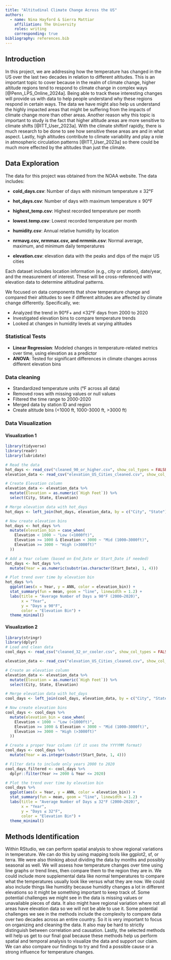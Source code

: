 ```yaml
---
title: "Altitudinal Climate Change Across the US"
authors:
  - name: Nina Hayford & Sierra Mattiar
    affiliation: The University
    roles: writing
    corresponding: true
bibliography: references.bib
---
```


## Introduction

In this project, we are addressing how the temperature has changed in the US over the last two decades in relation to different altitudes. This is an important topic to cover because in the realm of climate change, higher altitude regions tend to respond to climate change in complex ways [@Penn_LPS_Online_2024a]. Being able to track these interesting changes will provide us with data to help people understand why these regions respond in certain ways. The data we have might also help us understand the highly impacted areas that might be suffering from the impacts of climate change more than other areas. Another reason why this topic is important to study is the fact that higher altitude areas are more sensitive to climate shifts [@ITT_User_2023a]. With the climate shiftinf rapidly, there is much research to be done to see how sensitive these areas are and in what aspect. Lastly, high altitudes contribute to climate variability and play a role in atmospheric circulation patterns [@ITT_User_2023a] so there could be much more effected by the altitudes than just the climate.

## Data Exploration

The data for this project was obtained from the NOAA website. The data includes:

-   **cold_days.csv**: Number of days with minimum temperature ≤ 32°F

-   **hot_days.csv**: Number of days with maximum temperature ≥ 90°F

-   **highest_temp.csv**: Highest recorded temperature per month

-   **lowest.temp.csv**: Lowest recorded temperature per month

-   **humidity.csv**: Annual relative humidity by location

-   **nrmavg.csv, nrmmax.csv, and nrmmin.csv**: Normal average, maximum, and minimum daily temperatures

-   **elevation.csv**: elevation data with the peaks and dips of the major US cities

Each dataset includes location information (e.g., city or station), date/year, and the measurement of interest. These will be cross-referenced with elevation data to determine altitudinal patterns.

We focused on data components that show temperature change and compared their altitudes to see if different altitudes are affected by climate change differently. Specifically, we:

- Analyzed the trend in 90°F+ and ≤32°F days from 2000 to 2020
- Investigated elevation bins to compare temperature trends
- Looked at changes in humidity levels at varying altitudes

### Statistical Tests 
- **Linear Regression**: Modeled changes in temperature-related metrics over time, using elevation as a predictor
- **ANOVA**: Tested for significant differences in climate changes across different elevation bins

### Data cleaning 
- Standardized temperature units (°F across all data)
- Removed rows with missing values or null values 
- Filtered the time range to 2000-2020
- Merged data by station ID and region
- Create altitude bins (<1000 ft, 1000-3000 ft, >3000 ft)

### Data Visualization 
#### Visualization 1
```r
library(tidyverse)
library(readr)
library(lubridate)

# Read the data
hot_days <- read_csv("cleaned_90_or_higher.csv", show_col_types = FALSE)
elevation_data <- read_csv("elevation_US_Cities_cleaned.csv", show_col_types = FALSE)

# Create Elevation column
elevation_data <- elevation_data %>%
  mutate(Elevation = as.numeric(`High Feet`)) %>%
  select(City, State, Elevation)

# Merge elevation data with hot_days
hot_days <- left_join(hot_days, elevation_data, by = c("City", "State"))

# Now create elevation bins
hot_days <- hot_days %>%
  mutate(elevation_bin = case_when(
    Elevation < 1000 ~ "Low (<1000ft)",
    Elevation >= 1000 & Elevation < 3000 ~ "Mid (1000–3000ft)",
    Elevation >= 3000 ~ "High (>3000ft)"
  ))

```

```r
# Add a Year column (based on End_Date or Start_Date if needed)
hot_days <- hot_days %>%
  mutate(Year = as.numeric(substr(as.character(Start_Date), 1, 4)))

# Plot trend over time by elevation bin
hot_days %>%
  ggplot(aes(x = Year, y = ANN, color = elevation_bin)) +
  stat_summary(fun = mean, geom = "line", linewidth = 1.2) +
  labs(title = "Average Number of Days ≥ 90°F (2000–2020)",
       x = "Year",
       y = "Days ≥ 90°F",
       color = "Elevation Bin") +
  theme_minimal()
```

#### Visualization 2
```r
library(stringr)
library(dplyr)
# Load and clean data
cool_days <- read_csv("cleaned_32_or_cooler.csv", show_col_types = FALSE)

elevation_data <- read_csv("elevation_US_Cities_cleaned.csv", show_col_types = FALSE)

# Create an elevation column 
elevation_data <- elevation_data %>%
  mutate(Elevation = as.numeric(`High Feet`)) %>%
  select(City, State, Elevation)

# Merge elevation data with hot_days
cool_days <- left_join(cool_days, elevation_data, by = c("City", "State"))

# Now create elevation bins
cool_days <- cool_days %>%
  mutate(elevation_bin = case_when(
    Elevation < 1000 ~ "Low (<1000ft)",
    Elevation >= 1000 & Elevation < 3000 ~ "Mid (1000–3000ft)",
    Elevation >= 3000 ~ "High (>3000ft)"
  ))

# Create a proper Year column (if it uses the YYYYMM format)
cool_days <- cool_days %>%
  mutate(Year = as.integer(substr(Start_Date, 1, 4)))

# Filter data to include only years 2000 to 2020
cool_days_filtered <- cool_days %>%
  dplyr::filter(Year >= 2000 & Year <= 2020)

# Plot the trend over time by elevation bin
cool_days %>%
  ggplot(aes(x = Year, y = ANN, color = elevation_bin)) +
  stat_summary(fun = mean, geom = "line", linewidth = 1.2) +
  labs(title = "Average Number of Days ≤ 32°F (2000–2020)",
       x = "Year",
       y = "Days ≤ 32°F",
       color = "Elevation Bin") +
  theme_minimal()
```


## Methods Identification

Within RStudio, we can perform spatial analysis to show regional variations in temperature. We can do this by using mapping tools like ggplot2, sf, or terra. We were also thinking about dividing the data by months and possibly seasonal as well. We will assess how temperature changes over time using line graphs or trend lines, then compare them to the region they are in. We could include more supplemental data like normal temperatures to compare what the temperatures usually look like versus what they are now. We could also include things like humidity because humidity changes a lot in different elevations so it might be something important to keep track of. Some potential challenges we might see in the data is missing values or unavailable pieces of data. It also might have regional variation where not all areas have elevation data so we will not be able to use it. Some potential challenges we see in the methods include the complexity to compare data over two decades across an entire country. So it is very important to focus on organizing and cleaning the data. It also may be hard to strictly distinguish between correlation and causation. Lastly, the selected methods will help us get to our final goal because these methods help us perform spatial and temporal analysis to visualize the data and support our claim. We can also compare our findings to try and find a possible cause or a strong influence for temperature changes.
